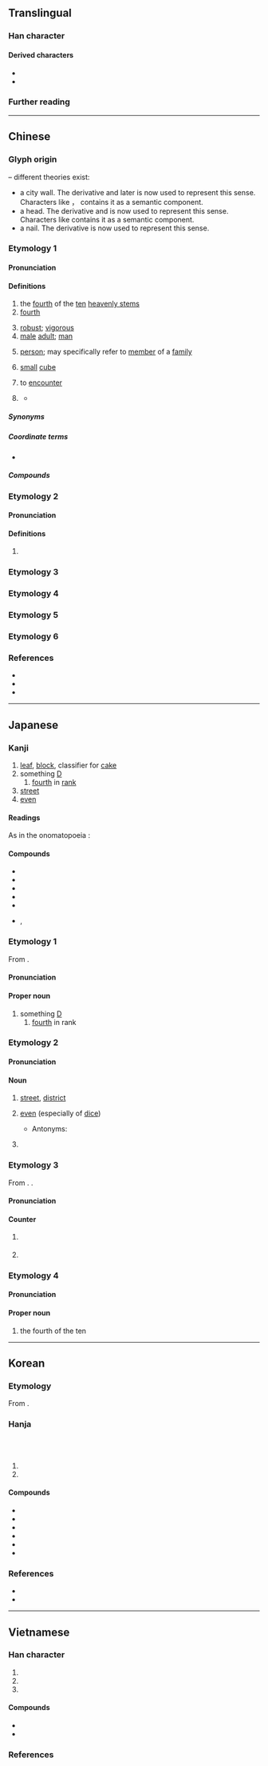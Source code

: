 {{character info}}
{{commonscat}}
==Translingual==
{{stroke order|stroke=2}}
{{stroke order|type=animate}}

===Han character===
{{Han char|rn=1|rad=一|as=01|sn=2|four=10200|canj=MN|ids=⿱一亅}}

====Derived characters====
* {{l|mul|[[仃]], [[㓅]], [[叮]], [[圢]], [[奵]], [[帄]], [[㣔]], [[忊]], [[打]], [[汀]], [[𭷸]], [[䦺]], [[朾]], [[灯]], [[玎]], [[町]], [[盯]], [[矴]], [[糽]], [[耓]], [[耵]], [[虰]], [[訂]]([[订]]), [[䟓]], [[酊]], [[釘]]([[钉]]), [[𠁂]], [[靪]], [[飣]]([[饤]]), [[䰳]]}}
* {{l|mul|[[邒]], [[𤆉]], [[㼗]], [[𠀲]], [[頂]]([[顶]]), [[𩾚]], [[亍]], [[宁]], [[艼]], [[甼]], [[䆑]], [[亭]], [[𠅘]], [[㸘]], [[寕]], [[閅]], [[寧]], [[厅]], [[庁]], [[疔]], [[㐉]], [[可]], [[𭴀]], [[于]], [[𣑥]], [[𤡛]], [[𥢃]]}}

===Further reading===
{{kangxi-ws|一部/一畫}}
{{Han ref|kx=0075.030|dkj=00002|dj=0135.010|hdz=10002.050|uh=4E01}}

----

==Chinese==
{{zh-forms|alt=𠆤}}

===Glyph origin===
{{Han etym}}
{{liushu|p}} – different theories exist:
* a city wall. The derivative {{zh-l|*成}} and later {{zh-l|*城}} is now used to represent this sense. Characters like {{zh-l|*邑}}， {{zh-l|*正|征}} contains it as a semantic component.
* a head. The derivative {{zh-l|*天}} and {{zh-l|*頂}} is now used to represent this sense. Characters like {{zh-l|*元}} contains it as a semantic component.
* a nail. The derivative {{zh-l|*釘}} is now used to represent this sense.

===Etymology 1===

====Pronunciation====
{{zh-pron
|m=dīng
|m-s=din1
|dg=дин1
|c=ding1
|c-t=en1
|g=diang1
|h=pfs=tên;gd=dên1
|j=ding1
|mb=dáing
|md=dĭng
|mn=ml,jj,zp,tw:teng
|mn-t=dêng1
|w=1tin
|x=din1
|mc=2
|oc=1+2,2
|cat=n,pn,num
}}

====Definitions====
{{zh-hanzi}}

# the [[fourth]] of the [[ten]] [[heavenly stem]]s
# [[fourth]]
#: {{zh-x|丁烷|butane (fourth [[alkane]])}}
# [[robust]]; [[vigorous]]
# [[male]] [[adult]]; [[man]]
#: {{zh-x|壯丁|able-bodied man}}
# [[person]]; may specifically refer to [[member]] of a [[family]]
#: {{zh-x|人丁|person}}
# [[small]] [[cube]]
# {{lb|zh|literary}} to [[encounter]]
# {{surname|zh}}
#: {{zh-x|^丁 ^肇-中|{{w|Samuel C. C. Ting|Samuel Chao Chung '''Ting'''}} (Chinese-American physicist)}}
#* {{zh-x|「他 總 仍舊 是 偷。這 一 回，是 自己 發昏，竟 偷 到 ^丁 舉人 家 裡 去 了。他 家 的 東西{xi}，偷 得{de} 的 麼？」|"He was stealing again. This time he was fool enough to steal from Mr. Ting, the provincial scholar! As if anybody could get away with that!"|ref='''1919''', {{w|Lu Xun}}, {{lang|zh|孔乙己}} (''Kung I-chi'')}}

=====Synonyms=====
{{zh-dial|男人}}

=====Coordinate terms=====
* {{list:heavenly stems/zh}}

=====Compounds=====
{{zh-der|丁壩|丁財兩旺|丁當|丁等|丁丁|丁東|丁冬|丁賦|丁口|丁年|丁香|丁香花|丁役|丁憂|丁雲|丁字|丁字尺|丁字形|丁字鐵|丁種維生素|阿拉丁|愛丁堡|補丁|布丁|不識一丁|炒三丁|成丁|抽壯丁|抽丁|但丁|黃瓜丁兒|家丁|君士坦丁堡|拉丁|拉丁化|拉丁教會|拉丁美洲|拉丁語|辣子肉丁|蘿蔔丁|南丁格爾|尼古丁|人丁|人丁興旺|肉丁|沙丁魚|添丁|峒丁|巡丁|亞丁|一丁點兒|園丁|壯丁|紫丁香|一丁|一丁不識|一丁點|丁一卯二|丁一確二|丁丁當當|丁丁糖|丁令威化鶴|丁倒|丁內艱|丁八|丁公被戮|丁匠|丁口冊|丁單|丁嘴鐵舌|丁固生松|丁壯|丁外艱|丁夜|丁女|丁娘十索|丁字兒|丁字帶|丁字腳|丁字褲|丁字路|丁字鋪|丁寧|丁對丁，鐵對鐵|丁差|丁彊|丁是丁，卯是卯|丁村遺址|丁母憂|丁泠|丁父憂|丁產|丁甲山|丁男|丁祭|丁祭肉|丁稅|丁等特考|丁老|丁肇中|丁艱|丁董|丁鈴噹啷|丁銀|丁零|丁靈|丁香結|丁點兒|三寸丁|三寸丁谷樹皮|上丁|不丁點|不知丁董|丙丁|五丁|亞丁灣|付丙丁|免丁|六丁|兵丁|冷丁|冷丁丁|冷不丁|冷孤丁|史文赫丁|吉丁|吉丁當|吉丁疙疸|君士坦丁大帝|含淚斬丁公|咖嗶丁|咬折丁子的老婆|單丁|團丁|地丁|地丁錢糧|墾丁國家公園|夢撒撩丁|天丁|奧古斯丁|奧斯丁|孤丁|孤丁丁|孤苦零丁|宮保雞丁|幫丁|平地起孤丁|庖丁|庖丁解牛|愛丁堡大學|成丁禮|押孤丁|抽丁拔楔|拉丁字母|拉丁文|拉丁民族|拉丁美洲音樂|拉丁風情|拔去一丁|撅丁|撩丁|旗丁|未識一丁|東丁|查士丁尼一世|查士丁尼法典|柳丁|武丁|氯丁橡膠|水丁香|灶丁|獠丁|男丁|畦丁|畬丁|當當丁丁|白丁|白丁俗客|白丁香|目不識丁|眼中丁|祭丁|紫花地丁|聖文森及格瑞那丁|葛巴丁|薩丁尼亞島|親丁|識丁|身丁錢|酸丁|門丁|零丁|零丁孤苦|零丁洋|頂丁|順丁橡膠|馬丁路得|驅丁|吖丁啶|丁司壋|丁家塝|丁家營|丁寨|丁丁光光|丁丁列列|丁丙|丁中|丁主|丁人|丁令|丁令威|丁伕|丁內憂|丁公藤|丁公鑿井|丁冊|丁則|丁力|丁卯橋|丁口錢|丁坑|丁塊柴|丁塞|丁外憂|丁夫|丁奚|丁奴|丁妻|丁娘子|丁婢|丁子|丁子香|丁字庫|丁字簾|丁害|丁家艱|丁家鶴|丁屐|丁屬|丁庸|丁徭|丁快|丁戶|丁折|丁拐兒|丁方|丁星|丁時|丁書|丁期|丁村人|丁板子|丁梢|丁檔|丁櫟|丁步|丁歷|丁氏粟|丁沉|丁漕|丁父艱|丁犖|丁璫|丁田|丁甲|丁真永草|丁督護歌|丁稚|丁窮|丁簾|丁籍|丁米|丁糧|丁絹|丁翁|丁胥|丁若|丁蘭|丁身|丁身錢|丁辰|丁部|丁錢|丁鞋|丁頭|丁香柿|丁香核|丁香竹|丁香褐|丁香頭|丁點|不識丁|丟丁|中丁|二丁|伶丁|侍丁|保丁|僦丁|免丁由子|免丁錢|內丁|全丁|八丁兵|公丁|六丁六甲|六丁黑煞|兼丁|冷古丁|冷急丁|凡爾丁|出丁|勇丁|千丁|半丁|及丁|吉丁蟲|圩丁|報丁|塘丁稅|夢撒寮丁|女丁|女丁婦壬|嬰丁|孛孛丁|客丁|宮丁|寧丁|屯丁|山丁|山丁子|工丁|庫丁|弁丁|強丁|役丁|慚丁|戶丁|扎古丁|抓丁|抗丁|拔丁抽楔|探丁|文搜丁甲|新丁|星丁頭|橋丁|橙丁|次丁|正丁|毛丁|民丁|沙丁|洞丁|滷丁|漁丁|漸丁|火丁|無丁字|爐丁|牧丁|猛丁|猛割丁|猛古丁|猛哥丁|猛孤丁地|猛趷丁|獨丁|田丁|瘦骨零丁|登丁|直釣缺丁|眼不識丁|眼內丁|砂丁|礦丁|神丁|禿丁|秋丁|窮丁|竈丁|紅丁|練丁|義丁|老復丁|船丁|良丁|花丁|蘆丁|蛋丁|蜑丁|蜜丁|蠲丁|許丁卯|課丁|警丁|貂丁|財丁|貧丁|赤丁子|跟丁|身丁|身丁稅|身丁米|軍丁|輿丁|辣丁文|農丁|退丁|逃丁|逢吉丁辰|進丁|運丁|適丁|遺丁|遼丁|遼東丁|避丁|邊丁|鄉丁|鋪丁|闇丁|隨丁|雙丁|雞丁|靈丁|飛丁|餘丁|馬丁爐|驕丁|驛丁|鴨丁|鹽丁|黃花地丁}}

===Etymology 2===

====Pronunciation====
{{zh-pron
|m=zhēng
|c=zaang1,zang1
|c-t=zang1
|dial=n
|mc=1
|oc=3,1
|cat=
}}

====Definitions====
{{zh-hanzi}}

# {{zh-only|丁丁}}

===Etymology 3===
{{zh-see|叮|ss}}

===Etymology 4===
{{zh-see|盯|ss}}

===Etymology 5===
{{zh-see|釘|ss}}

===Etymology 6===
{{zh-see|靪|ss}}

===References===
* {{R:yue:Hanzi}}
* {{R:twedu|A00002}}
* {{thcwd|46}}

{{zh-cat|Intermediate}}

----

==Japanese==

===Kanji===
{{ja-kanji|grade=3|rs=一01}}

# [[leaf]], [[block]], classifier for [[cake]]
# something [[D]]
## [[fourth]] in [[rank]]
# [[street]]
# [[even]]

====Readings====
{{ja-readings
|goon=ちょう<ちやう
|kanon=てい<てい
|kun=ひのと-
}}

As in the onomatopoeia {{l|ja|丁丁}}:
{{ja-readings
|goon=ちょう<ちやう
|kanon=とう<たう
}}

{{attn|ja|てい<てい<てぃ?}}

====Compounds====
* {{ja-r|一丁|いっちょう}}
* {{ja-r|丁度|ちょうど|gloss=[[just]]}}
* {{ja-r|丁重|ていちょう}}
* {{ja-r|丁寧|ていねい}}
* {{ja-r|符%丁|ふ%ちょう}}
* {{ja-r|庖丁|ほうちょう}}, {{ja-r|包丁|ほうちょう}}

===Etymology 1===
{{ja-kanjitab|てい|yomi=kanon}}
{{wp|lang=ja}}

From {{der|ja|ltc|sort=てい|丁|tr=teng}}.

====Pronunciation====
{{ja-pron|てい|acc=1}}

====Proper noun====
{{ja-pos|proper|てい}}

# something [[D]]
## [[fourth]] in rank

===Etymology 2===
{{ja-kanjitab|ちょう|yomi=kanon}}

====Pronunciation====
{{ja-pron|ちょう|acc=1}}

====Noun====
{{ja-noun|ちょう}}

# [[street]], [[district]]
#: {{ja-usex|北-八番-'''丁'''|きた-はちばん-'''ちょう'''|northern eighth '''district'''}}
#: {{ja-usex|ぶらくり'''丁'''|ぶらくり-'''ちょう'''|Burakuri '''street'''}}
# [[even]] (especially of [[dice]])
#: {{ja-usex|'''丁''' か 半 か|'''ちょう''' か はん か|'''even''' or odd}}
#* Antonyms: {{ja-r|半|はん|gloss=[[odd]]}}
# {{lb|ja|historical|sort=ちょう}} {{n-g|a measure of [[length]] approximately 109 [[meter]]s}} {{q|also written {{m|ja|町}}}}

===Etymology 3===
{{ja-kanjitab|ちょう|yomi=o|alt=挺,梃}}

From {{bor|ja|ltc|-}} {{ltc-l|挺}}. {{ja-daiyouji|丁|挺}}.

====Pronunciation====
{{ja-pron|ちょう}}

====Counter====
{{ja-pos|counter|ちょう}}

# {{n-g|counter for long and thin things, e.g. guns, hoes, candles.}}
#: {{ja-usex|二%丁の拳%銃|に%ちょう の けん%じゅう|two pistols}}
# {{n-g|counter for foods such as [[tofu]].}}

===Etymology 4===
{{ja-kanjitab|ひのと|yomi=k}}

{{com|ja|火|の|弟|tr1=hi|t1={{w|Fire (Wu Xing)|fire}}|pos1=one of the {{w|Wu Xing|Five Elements}}|tr2=no|pos2=attributive marker|tr3=oto|t3=[[younger brother]]|sort=ひのと}}

====Pronunciation====
{{ja-pron|ひのと|acc=2|acc2=0}}

====Proper noun====
{{ja-pos|proper|ひのと}}

# the fourth of the ten {{w|Celestial stem|Heavenly Stems}}

{{cln|ja|words with multiple readings}}
{{topics|ja|Heavenly Stems|sort=てい}}
{{topics|ja|Heavenly Stems|sort=てい}}

----

==Korean==

===Etymology===
From {{der|ko|ltc|-}} {{ltc-l|丁|id=2}}. {{hanja-hunmong|뎌ᇰ|tyeng|人類#중02A}}

===Hanja===
{{ko-hanja-search}}
{{ko-hanja|[[넷째]] [[천간]]([[天干]])|정}}<br>
{{ko-hanja|고무래|정}}<br>
{{ko-hanja|장정|정}}

# {{hanja form of|정|the [[fourth]] of the [[ten]] [[heavenly stem]]s; something [[D]]}}
# {{hanja form of|정|[[male]] [[adult]]; [[man]]}}

====Compounds====
{{der-top3|Compounds}}
* {{ko-l|병정|兵丁}}
* {{ko-l|정녕|丁寧}}
* {{ko-l|백정|白丁}}
* {{ko-l|장정|壯丁}}
* {{ko-l|솔정|率丁}}
* {{ko-l|남정|男丁}}
{{der-bottom}}

===References===
* {{R:hanjadoc|2}}
* {{Hanja ref|nav=11370}}

----

==Vietnamese==

===Han character===
{{vi-readings|rs=一01
|hanviet=đinh-tdcndg;tdcntd;gdhn;bonet;genibrel
|phienthiet=當經 đáng kinh
|nom=đứa-tdcndg;tdcntd;gdhn;btcn;genibrel;taberd, đinh-tdcndg;tdcntd;bonet;taberd, đềnh-tdcndg, tênh-tdcntd, tranh-tdcntd, đĩnh-gdhn
}}

# {{han tu form of|Đinh|[[fourth]] of the ten [[heavenly stem]]s}}
# {{han tu form of|Đinh|[[surname]]}}
# {{Nom form of|đứa|{{n-g|indicates [[young]] [[person]], [[child]] or [[inferior]] person}}}}

====Compounds====
{{der-top3|Compounds}}
* {{vi-l|丁𡥵|đứa con|[[child]]}}
* {{vi-l|家丁|gia đinh}}
{{der-bottom}}

===References===
<references/>